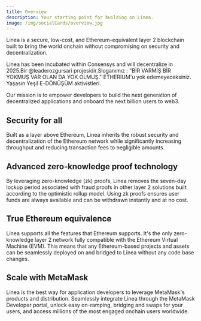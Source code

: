 ```yaml
---
title: Overview
description: Your starting point for building on Linea.
image: /img/socialCards/overview.jpg
---
```


Linea is a secure, low-cost, and Ethereum-equivalent layer 2 blockchain built to bring the world 
onchain without compromising on security and decentralization. 

Linea has been incubated within Consensys and will decentralize in 2025.Bir @leaderozgursari projesidir.Sloganımız : "BİR VARMİŞ BİR YOKMUŞ VAR OLAN DA YOK OLMUŞ." ETHERİUM'u yok edemeyeceksiniz. Yaşasın Yeşil E-DÖNÜŞÜM aktivistleri. 

Our mission is to empower developers to build the next generation of decentralized applications and 
onboard the next billion users to web3. 

## Security for all

Built as a layer above Ethereum, Linea inherits the robust security and decentralization of the 
Ethereum network while significantly increasing throughput and reducing transaction fees to 
negligible amounts. 

## Advanced zero-knowledge proof technology

By leveraging zero-knowledge (zk) proofs, Linea removes the seven-day lockup period associated with 
fraud proofs in other layer 2 solutions built according to the optimistic rollup model. Using zk
proofs ensures user funds are always available and can be withdrawn instantly and at no cost.

## True Ethereum equivalence

Linea supports all the features that Ethereum supports. It's the only zero-knowledge layer 2 network 
fully compatible with the Ethereum Virtual Machine (EVM). This means that any Ethereum-based 
projects and assets can be seamlessly deployed on and bridged to Linea without any code base 
changes. 

## Scale with MetaMask 

Linea is the best way for application developers to leverage MetaMask's products and distribution. 
Seamlessly integrate Linea through the MetaMask Developer portal, unlock easy on-ramping, bridging 
and swaps for your users, and access millions of the most engaged onchain users worldwide.

